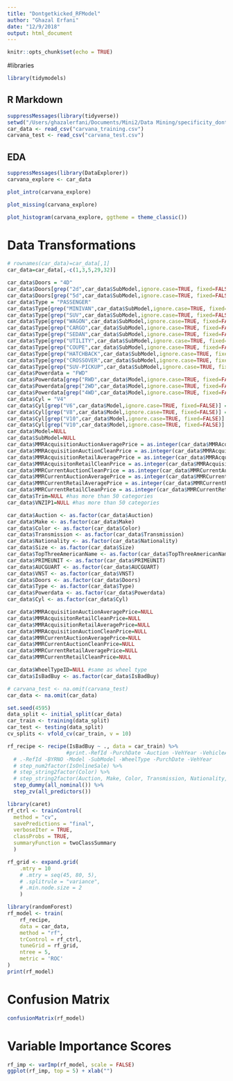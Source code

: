 ```yaml
---
title: "Dontgetkicked_RFModel"
author: "Ghazal Erfani"
date: "12/9/2018"
output: html_document
---
```


```r
knitr::opts_chunk$set(echo = TRUE)
```

#libraries
```r
library(tidymodels)
```


## R Markdown
```r
suppressMessages(library(tidyverse))
setwd("/Users/ghazalerfani/Documents/Mini2/Data Mining/specificity_dont-get-kicked")
car_data <- read_csv("carvana_training.csv")
carvana_test <- read_csv("carvana_test.csv")
```

## EDA
```r
suppressMessages(library(DataExplorer))
carvana_explore <- car_data
```

```r
plot_intro(carvana_explore)
```
```r
plot_missing(carvana_explore)
```
```r
plot_histogram(carvana_explore, ggtheme = theme_classic())
```

# Data Transformations
```r
# rownames(car_data)=car_data[,1]
car_data=car_data[,-c(1,3,5,29,32)]

car_data$Doors = "4D"
car_data$Doors[grep("2d",car_data$SubModel,ignore.case=TRUE, fixed=FALSE)] = "2D"
car_data$Doors[grep("5d",car_data$SubModel,ignore.case=TRUE, fixed=FALSE)] = "5D"
car_data$Type = "PASSENGER"
car_data$Type[grep("MINIVAN",car_data$SubModel,ignore.case=TRUE, fixed=FALSE)] = "MINIVAN"
car_data$Type[grep("SUV",car_data$SubModel,ignore.case=TRUE, fixed=FALSE)] = "SUV"
car_data$Type[grep("WAGON",car_data$SubModel,ignore.case=TRUE, fixed=FALSE)] = "WAGON"
car_data$Type[grep("CARGO",car_data$SubModel,ignore.case=TRUE, fixed=FALSE)] = "CARGO"
car_data$Type[grep("SEDAN",car_data$SubModel,ignore.case=TRUE, fixed=FALSE)] = "SEDAN"
car_data$Type[grep("UTILITY",car_data$SubModel,ignore.case=TRUE, fixed=FALSE)] = "UTILITY"
car_data$Type[grep("COUPE",car_data$SubModel,ignore.case=TRUE, fixed=FALSE)] = "COUPE"
car_data$Type[grep("HATCHBACK",car_data$SubModel,ignore.case=TRUE, fixed=FALSE)] = "HATCHBACK"
car_data$Type[grep("CROSSOVER",car_data$SubModel,ignore.case=TRUE, fixed=FALSE)] = "CROSSOVER"
car_data$Type[grep("SUV-PICKUP",car_data$SubModel,ignore.case=TRUE, fixed=FALSE)] = "SUV-PICKUP"
car_data$Powerdata = "FWD"
car_data$Powerdata[grep("RWD",car_data$Model,ignore.case=TRUE, fixed=FALSE)] = "RWD"
car_data$Powerdata[grep("2WD",car_data$Model,ignore.case=TRUE, fixed=FALSE)] = "2WD"
car_data$Powerdata[grep("4WD",car_data$Model,ignore.case=TRUE, fixed=FALSE)] = "4WD"
car_data$Cyl = "V4"
car_data$Cyl[grep("V6",car_data$Model,ignore.case=TRUE, fixed=FALSE)] = "V6"
car_data$Cyl[grep("V8",car_data$Model,ignore.case=TRUE, fixed=FALSE)] = "V8"
car_data$Cyl[grep("V10",car_data$Model,ignore.case=TRUE, fixed=FALSE)] = "V10"
car_data$Cyl[grep("V10",car_data$Model,ignore.case=TRUE, fixed=FALSE)] = "V12"
car_data$Model=NULL
car_data$SubModel=NULL
car_data$MMRAcquisitionAuctionAveragePrice = as.integer(car_data$MMRAcquisitionAuctionAveragePrice)
car_data$MMRAcquisitionAuctionCleanPrice = as.integer(car_data$MMRAcquisitionAuctionCleanPrice)
car_data$MMRAcquisitionRetailAveragePrice = as.integer(car_data$MMRAcquisitionRetailAveragePrice)
car_data$MMRAcquisitonRetailCleanPrice = as.integer(car_data$MMRAcquisitonRetailCleanPrice)
car_data$MMRCurrentAuctionCleanPrice = as.integer(car_data$MMRCurrentAuctionCleanPrice)
car_data$MMRCurrentAuctionAveragePrice = as.integer(car_data$MMRCurrentAuctionAveragePrice)
car_data$MMRCurrentRetailAveragePrice = as.integer(car_data$MMRCurrentRetailAveragePrice)
car_data$MMRCurrentRetailCleanPrice = as.integer(car_data$MMRCurrentRetailCleanPrice)
car_data$Trim=NULL #has more than 50 categories
car_data$VNZIP1=NULL #has more than 50 categories

car_data$Auction <- as.factor(car_data$Auction)
car_data$Make <- as.factor(car_data$Make)
car_data$Color <- as.factor(car_data$Color)
car_data$Transmission <- as.factor(car_data$Transmission)
car_data$Nationality <- as.factor(car_data$Nationality)
car_data$Size <- as.factor(car_data$Size)
car_data$TopThreeAmericanName <- as.factor(car_data$TopThreeAmericanName)
car_data$PRIMEUNIT <- as.factor(car_data$PRIMEUNIT)
car_data$AUCGUART <- as.factor(car_data$AUCGUART)
car_data$VNST <- as.factor(car_data$VNST)
car_data$Doors <- as.factor(car_data$Doors)
car_data$Type <- as.factor(car_data$Type)
car_data$Powerdata <- as.factor(car_data$Powerdata)
car_data$Cyl <- as.factor(car_data$Cyl)

car_data$MMRAcquisitionAuctionAveragePrice=NULL
car_data$MMRAcquisitonRetailCleanPrice=NULL
car_data$MMRAcquisitionRetailAveragePrice=NULL
car_data$MMRAcquisitionAuctionCleanPrice=NULL
car_data$MMRCurrentAuctionAveragePrice=NULL
car_data$MMRCurrentAuctionCleanPrice=NULL
car_data$MMRCurrentRetailAveragePrice=NULL
car_data$MMRCurrentRetailCleanPrice=NULL

car_data$WheelTypeID=NULL #same as wheel type
car_data$IsBadBuy <- as.factor(car_data$IsBadBuy)

```



```r
# carvana_test <- na.omit(carvana_test)
car_data <- na.omit(car_data)

set.seed(4595)
data_split <- initial_split(car_data)
car_train <- training(data_split)
car_test <- testing(data_split)
cv_splits <- vfold_cv(car_train, v = 10)
```

```r
rf_recipe <- recipe(IsBadBuy ~ ., data = car_train) %>%
                   #print.-RefId -PurchDate -Auction -VehYear -VehicleAge -Make -Model -SubModel -Color -Transmission -WheelTypeID -WheelType -VehOdo -Nationality -Size -TopThreeAmericanName -PRIMEUNIT -AUCGUART -BYRNO -VNZIP1 -VNST -VehBCost -IsOnlineSale -WarrantyCost -MMRAcquisitionAuctionAveragePrice, -MMRAcquisitionAuctionCleanPrice, -MMRAcquisitionRetailAveragePrice, -MMRAcquisitionRetailCleanPrice, -MMRCurrentAuctionAveragePrice, -MMRCurrentAuctionCleanPrice, -MMRCurrentRetailAveragePrice, -MMRCurrentRetailCleanPrice -Trim,data = carvana_training) %>%
  # .-RefId -BYRNO -Model -SubModel -WheelType -PurchDate -VehYear
  # step_num2factor(IsOnlineSale) %>%
  # step_string2factor(Color) %>%
  # step_string2factor(Auction, Make, Color, Transmission, Nationality, Size, TopThreeAmericanName, PRIMEUNIT, AUCGUART, VNST, Doors, Type, Powerdata, Cyl) %>%
  step_dummy(all_nominal()) %>%
  step_zv(all_predictors())
```

```r
library(caret)
rf_ctrl <- trainControl(
  method = "cv",
  savePredictions = "final",
  verboseIter = TRUE,
  classProbs = TRUE,
  summaryFunction = twoClassSummary
  )
```

```r
rf_grid <- expand.grid(
    .mtry = 10
    # .mtry = seq(45, 80, 5),
    # .splitrule = "variance",
    # .min.node.size = 2
    )
```

```r
library(randomForest)
rf_model <- train(
    rf_recipe,
    data = car_data,
    method = "rf",
    trControl = rf_ctrl,
    tuneGrid = rf_grid,
    ntree = 5,
    metric = 'ROC'
)
print(rf_model)
```
# Confusion Matrix
```r
confusionMatrix(rf_model)
```

# Variable Importance Scores
```r
rf_imp <- varImp(rf_model, scale = FALSE)
ggplot(rf_imp, top = 5) + xlab("")
```

